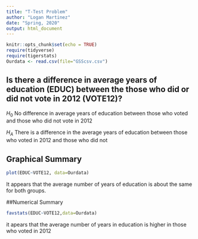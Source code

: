 ```yaml
---
title: "T-Test Problem"
author: "Logan Martinez"
date: "Spring, 2020"
output: html_document
---
```


```r
knitr::opts_chunk$set(echo = TRUE)
require(tidyverse)
require(tigerstats)
Ourdata <- read.csv(file="GSScsv.csv")
```


## Is there a difference in  average years of education (EDUC) between the those who did or did not vote in 2012 (VOTE12)?

$H_0$ No difference in average years of education between those who voted and those who did not vote in 2012

$H_A$ There is a difference in the average years of education between those who voted in 2012 and those who did not

## Graphical Summary

```r
plot(EDUC~VOTE12, data=Ourdata)
```

It appears that the average number of years of education is about the same for both groups. 

##Numerical Summary

```r
favstats(EDUC~VOTE12,data=Ourdata)
```

it apears that the average number of years in education is higher in those who voted in 2012


